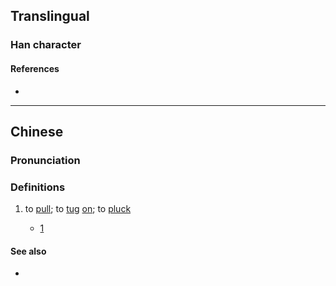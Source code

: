 {{character info/new}}
==Translingual==

===Han character===
{{Han char|rn=64|rad=手|as=08|sn=11|four=|canj=QNDT|ids=⿰扌孟}}

====References====
* {{Han ref|kx=0440.181|hdz=31909.041|uh=63B9|ud=25529}}

----

==Chinese==
{{zh-forms|alt=擝}}

===Pronunciation===
{{zh-pron
|c=mang1
|cat=v
}}

===Definitions===
{{zh-hanzi}}

# {{lb|zh|Cantonese}} to [[pull]]; to [[tug]] [[on]]; to [[pluck]]
#* [http://std.stheadline.com/instant/articles/detail/86786-%E9%A6%99%E6%B8%AF-%E5%85%A5%E9%88%94%E6%A9%9F%E9%A3%9F%E9%8C%A2%E3%80%8C%E5%88%B0%E5%96%89%E5%94%94%E5%88%B0%E8%82%BA%E3%80%8D]
#*: {{zh-x|「好似 啲 武俠 小說 啲 劍 噉\咁{gam2} 插 住 要 指定 嘅 人 先 掹{mang1} 到，等 我 依家 去 試 試 先」|"It's like those ''[[wuxia]]'' novels where the sword is stuck and only the chosen one can '''pull''' it '''out'''; actually, let me go try right now"|C}}

====See also====
* {{zh-l|拔}}